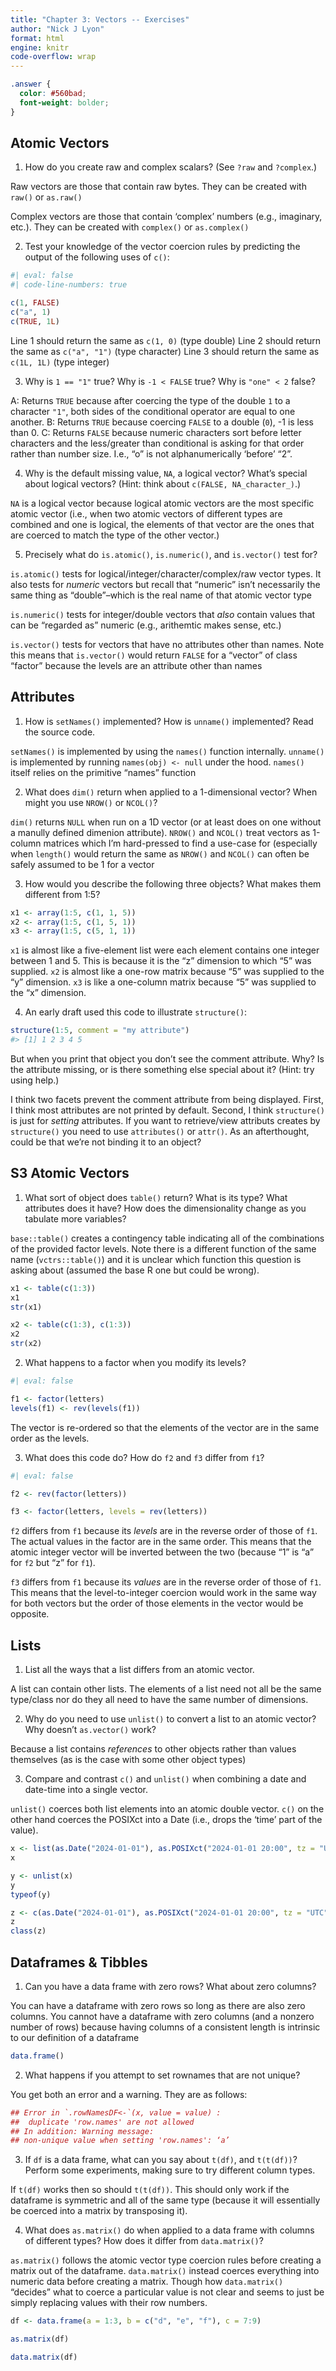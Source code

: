 ```yaml
---
title: "Chapter 3: Vectors -- Exercises"
author: "Nick J Lyon"
format: html
engine: knitr
code-overflow: wrap
---
```


```scss
.answer { 
  color: #560bad;
  font-weight: bolder;
}
```


## Atomic Vectors

1. How do you create raw and complex scalars? (See `?raw` and `?complex`.)

[Raw vectors are those that contain raw bytes. They can be created with `raw()` or `as.raw()`]{.answer}

[Complex vectors are those that contain 'complex' numbers (e.g., imaginary, etc.). They can be created with `complex()` or `as.complex()`]{.answer}

2. Test your knowledge of the vector coercion rules by predicting the output of the following uses of `c()`:

```r
#| eval: false
#| code-line-numbers: true

c(1, FALSE)
c("a", 1)
c(TRUE, 1L)
```

[Line 1 should return the same as `c(1, 0)` (type double)]{.answer}
[Line 2 should return the same as `c("a", "1")` (type character)]{.answer}
[Line 3 should return the same as `c(1L, 1L)` (type integer)]{.answer}

3. Why is `1 == "1"` true? Why is `-1 < FALSE` true? Why is `"one" < 2` false?

[A: Returns `TRUE` because after coercing the type of the double `1` to a character `"1"`, both sides of the conditional operator are equal to one another.]{.answer}
[B: Returns `TRUE` because coercing `FALSE` to a double (`0`), -1 is less than 0.]{.answer}
[C: Returns `FALSE` because numeric characters sort before letter characters and the less/greater than conditional is asking for that order rather than number size. I.e., "o" is not alphanumerically 'before' "2".]{.answer}

4. Why is the default missing value, `NA`, a logical vector? What's special about logical vectors? (Hint: think about `c(FALSE, NA_character_)`.)

[`NA` is a logical vector because logical atomic vectors are the most specific atomic vector (i.e., when two atomic vectors of different types are combined and one is logical, the elements of that vector are the ones that are coerced to match the type of the other vector.)]{.answer}

5. Precisely what do `is.atomic()`, `is.numeric()`, and `is.vector()` test for?

[`is.atomic()` tests for logical/integer/character/complex/raw vector types. It also tests for _numeric_ vectors but recall that "numeric" isn't necessarily the same thing as "double"--which is the real name of that atomic vector type]{.answer}

[`is.numeric()` tests for integer/double vectors that _also_ contain values that can be "regarded as" numeric (e.g., arithemtic makes sense, etc.)]{.answer}

[`is.vector()` tests for vectors that have no attributes other than names. Note this means that `is.vector()` would return `FALSE` for a "vector" of class "factor" because the levels are an attribute other than names]{.answer}

## Attributes

1. How is `setNames()` implemented? How is `unname()` implemented? Read the source code.

[`setNames()` is implemented by using the `names()` function internally. `unname()` is implemented by running `names(obj) <- null` under the hood. `names()` itself relies on the primitive "names" function ]{.answer} 

2. What does `dim()` return when applied to a 1-dimensional vector? When might you use `NROW()` or `NCOL()`?

[`dim()` returns `NULL` when run on a 1D vector (or at least does on one without a manully defined dimenion attribute). `NROW()` and `NCOL()` treat vectors as 1-column matrices which I'm hard-pressed to find a use-case for (especially when `length()` would return the same as `NROW()` and `NCOL()` can often be safely assumed to be 1 for a vector]{.answer}

3. How would you describe the following three objects? What makes them different from 1:5?

```r
x1 <- array(1:5, c(1, 1, 5))
x2 <- array(1:5, c(1, 5, 1))
x3 <- array(1:5, c(5, 1, 1))
```

[`x1` is almost like a five-element list were each element contains one integer between 1 and 5. This is because it is the "z" dimension to which "5" was supplied. `x2` is almost like a one-row matrix because "5" was supplied to the "y" dimension. `x3` is like a one-column matrix because "5" was supplied to the "x" dimension.]{.answer}

4. An early draft used this code to illustrate `structure()`:

```r
structure(1:5, comment = "my attribute")
#> [1] 1 2 3 4 5
```

But when you print that object you don’t see the comment attribute. Why? Is the attribute missing, or is there something else special about it? (Hint: try using help.)

[I think two facets prevent the comment attribute from being displayed. First, I think most attributes are not printed by default. Second, I think `structure()` is just for _setting_ attributes. If you want to retrieve/view attributs creates by `structure()` you need to use `attributes()` or `attr()`. As an afterthought, could be that we're not binding it to an object?]{.answer}

## S3 Atomic Vectors

1. What sort of object does `table()` return? What is its type? What attributes does it have? How does the dimensionality change as you tabulate more variables?

[`base::table()` creates a contingency table indicating all of the combinations of the provided factor levels. Note there is a different function of the same name (`vctrs::table()`) and it is unclear which function this question is asking about (assumed the base R one but could be wrong).]{.answer}

```r
x1 <- table(c(1:3))
x1
str(x1)

x2 <- table(c(1:3), c(1:3))
x2
str(x2)
```

2. What happens to a factor when you modify its levels?

```r
#| eval: false

f1 <- factor(letters)
levels(f1) <- rev(levels(f1))
```

[The vector is re-ordered so that the elements of the vector are in the same order as the levels.]{.answer}

3. What does this code do? How do `f2` and `f3` differ from `f1`?

```r
#| eval: false

f2 <- rev(factor(letters))

f3 <- factor(letters, levels = rev(letters))
```

[`f2` differs from `f1` because its _levels_ are in the reverse order of those of `f1`. The actual values in the factor are in the same order. This means that the atomic integer vector will be inverted between the two (because "1" is "a" for `f2` but "z" for `f1`).]{.answer}

[`f3` differs from `f1` because its _values_ are in the reverse order of those of `f1`. This means that the level-to-integer coercion would work in the same way for both vectors but the order of those elements in the vector would be opposite.]{.answer}

## Lists

1. List all the ways that a list differs from an atomic vector.

[A list can contain other lists. The elements of a list need not all be the same type/class nor do they all need to have the same number of dimensions.]{.answer}

2. Why do you need to use `unlist()` to convert a list to an atomic vector? Why doesn’t `as.vector()` work?

[Because a list contains _references_ to other objects rather than values themselves (as is the case with some other object types)]{.answer}

3. Compare and contrast `c()` and `unlist()` when combining a date and date-time into a single vector.

[`unlist()` coerces both list elements into an atomic double vector. `c()` on the other hand coerces the POSIXct into a Date (i.e., drops the 'time' part of the value).]{.answer}

```r
x <- list(as.Date("2024-01-01"), as.POSIXct("2024-01-01 20:00", tz = "UTC"))
x

y <- unlist(x)
y
typeof(y)

z <- c(as.Date("2024-01-01"), as.POSIXct("2024-01-01 20:00", tz = "UTC"))
z
class(z)
```

## Dataframes & Tibbles

1. Can you have a data frame with zero rows? What about zero columns?

[You can have a dataframe with zero rows so long as there are also zero columns. You cannot have a dataframe with zero columns (and a nonzero number of rows) because having columns of a consistent length is intrinsic to our definition of a dataframe]{.answer}

```r
data.frame()
```

2. What happens if you attempt to set rownames that are not unique?

[You get both an error and a warning. They are as follows: ]{.answer}

```r
## Error in `.rowNamesDF<-`(x, value = value) : 
##  duplicate 'row.names' are not allowed
## In addition: Warning message:
## non-unique value when setting 'row.names': ‘a’
```

3. If `df` is a data frame, what can you say about `t(df)`, and `t(t(df))`? Perform some experiments, making sure to try different column types.

[If `t(df)` works then so should `t(t(df))`. This should only work if the dataframe is symmetric and all of the same type (because it will essentially be coerced into a matrix by transposing it).]{.answer}

4. What does `as.matrix()` do when applied to a data frame with columns of different types? How does it differ from `data.matrix()`?

[`as.matrix()` follows the atomic vector type coercion rules before creating a matrix out of the dataframe. `data.matrix()` instead coerces everything into numeric data before creating a matrix. Though how `data.matrix()` "decides" what to coerce a particular value is not clear and seems to just be simply replacing values with their row numbers.]{.answer}

```r
df <- data.frame(a = 1:3, b = c("d", "e", "f"), c = 7:9)

as.matrix(df)

data.matrix(df)
```
